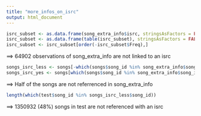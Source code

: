```yaml
---
title: "more_infos_on_isrc"
output: html_document
---
```


```r
isrc_subset <- as.data.frame(song_extra_info$isrc, stringsAsFactors = FALSE)
isrc_subset <- as.data.frame(table(isrc_subset), stringsAsFactors = FALSE)
isrc_subset <- isrc_subset[order(-isrc_subset$Freq),]
```
==> 64902 observations of song_extra_info are not linked to an isrc

```r
songs_isrc_less <- songs[-which(songs$song_id %in% song_extra_info$song_id), ]
songs_isrc_yes <- songs[which(songs$song_id %in% song_extra_info$song_id), ]
```
==> Half of the songs are not referrenced in song_extra_info

```r
length(which(test$song_id %in% songs_isrc_less$song_id))
```
==> 1350932 (48%) songs in test are not referenced with an isrc